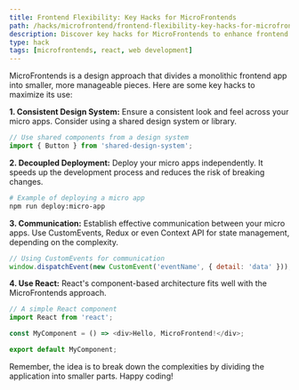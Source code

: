 ```yaml
---
title: Frontend Flexibility: Key Hacks for MicroFrontends
path: /hacks/microfrontend/frontend-flexibility-key-hacks-for-microfrontends
description: Discover key hacks for MicroFrontends to enhance frontend flexibility. Learn to effectively use MicroFrontends with React to optimize your web development process.
type: hack
tags: [microfrontends, react, web development]
---
```


MicroFrontends is a design approach that divides a monolithic frontend app into smaller, more manageable pieces. Here are some key hacks to maximize its use:

**1. Consistent Design System:** Ensure a consistent look and feel across your micro apps. Consider using a shared design system or library.

```javascript
// Use shared components from a design system
import { Button } from 'shared-design-system';
```

**2. Decoupled Deployment:** Deploy your micro apps independently. It speeds up the development process and reduces the risk of breaking changes.

```bash
# Example of deploying a micro app
npm run deploy:micro-app
```

**3. Communication:** Establish effective communication between your micro apps. Use CustomEvents, Redux or even Context API for state management, depending on the complexity.

```javascript
// Using CustomEvents for communication
window.dispatchEvent(new CustomEvent('eventName', { detail: 'data' }));
```

**4. Use React:** React's component-based architecture fits well with the MicroFrontends approach.

```javascript
// A simple React component
import React from 'react';

const MyComponent = () => <div>Hello, MicroFrontend!</div>;

export default MyComponent;
```

Remember, the idea is to break down the complexities by dividing the application into smaller parts. Happy coding!